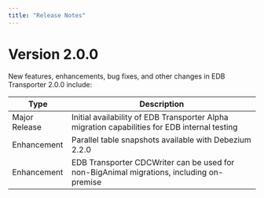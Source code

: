 ```yaml
---
title: "Release Notes"
---
```


<div id="release_notes" class="registered_link"></div>

# Version 2.0.0

New features, enhancements, bug fixes, and other changes in EDB Transporter 2.0.0 include:

| Type          | Description                                                                                   |
|---------------|-----------------------------------------------------------------------------------------------|
| Major Release | Initial availability of EDB Transporter Alpha migration capabilities for EDB internal testing |
| Enhancement   | Parallel table snapshots available with Debezium 2.2.0                                        |
| Enhancement   | EDB Transporter CDCWriter can be used for non-BigAnimal migrations, including on-premise      |
